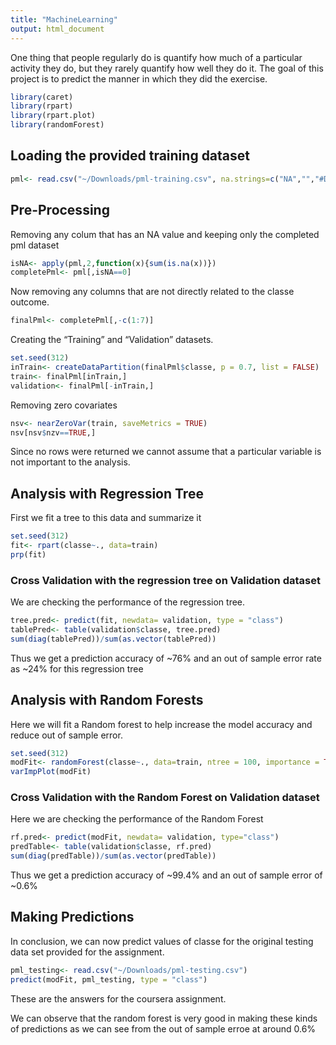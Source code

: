 ```yaml
---
title: "MachineLearning"
output: html_document
---
```


One thing that people regularly do is quantify how much of a particular activity they do, but they rarely quantify how well they do it.
The goal of this project is to predict the manner in which they did the exercise.

```r
library(caret)
library(rpart)
library(rpart.plot)
library(randomForest)
```

## Loading the provided training dataset
```r
pml<- read.csv("~/Downloads/pml-training.csv", na.strings=c("NA","","#DIV/0!"))
```

## Pre-Processing
Removing any colum that has an NA value and keeping only the completed pml dataset
```r
isNA<- apply(pml,2,function(x){sum(is.na(x))})
completePml<- pml[,isNA==0]
```
Now removing any columns that are not directly related to the classe outcome.
```r
finalPml<- completePml[,-c(1:7)]
```

Creating the "Training" and "Validation" datasets.
```r
set.seed(312)
inTrain<- createDataPartition(finalPml$classe, p = 0.7, list = FALSE)
train<- finalPml[inTrain,]
validation<- finalPml[-inTrain,]
```

Removing zero covariates
```r
nsv<- nearZeroVar(train, saveMetrics = TRUE)
nsv[nsv$nzv==TRUE,]
```
Since no rows were returned we cannot assume that a particular variable is not important to the analysis.

## Analysis with Regression Tree

First we fit a tree to this data and summarize it

```r
set.seed(312)
fit<- rpart(classe~., data=train)
prp(fit)
```

### Cross Validation with the regression tree on Validation dataset

We are checking the performance of the regression tree.
```r
tree.pred<- predict(fit, newdata= validation, type = "class")
tablePred<- table(validation$classe, tree.pred)
sum(diag(tablePred))/sum(as.vector(tablePred))
```

Thus we get a prediction accuracy of ~76% and an out of sample error rate as ~24% for this regression tree

## Analysis with Random Forests

Here we will fit a Random forest to help increase the model accuracy and reduce out of sample error.

```r
set.seed(312)
modFit<- randomForest(classe~., data=train, ntree = 100, importance = TRUE)
varImpPlot(modFit)
```

### Cross Validation with the Random Forest on Validation dataset

Here we are checking the performance of the Random Forest
```r
rf.pred<- predict(modFit, newdata= validation, type="class")
predTable<- table(validation$classe, rf.pred)
sum(diag(predTable))/sum(as.vector(predTable))
```

Thus we get a prediction accuracy of ~99.4% and an out of sample error of ~0.6%
 
## Making Predictions

In conclusion, we can now predict values of classe for the original testing data set provided for the assignment.

```r
pml_testing<- read.csv("~/Downloads/pml-testing.csv")
predict(modFit, pml_testing, type = "class")
```

These are the answers for the coursera assignment.

We can observe that the random forest is very good in making these kinds of predictions as we can see from the out of sample erroe at around 0.6%
